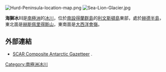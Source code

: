{{no footnotes|time=2013-10-27T08:53:04+00:00}}
[[Image:Hurd-Peninsula-location-map.png|thumb]]
[[Image:Sea-Lion-Glacier.jpg|thumb]]

{{coord|62|38|46|S|60|22|12|W|type:glacier|display=title}}

'''海獅冰川'''是[[南極洲|南極洲]]的[[冰川|冰川]]，位於[[南設得蘭群島|南設得蘭群島]]的[[利文斯頓島|利文斯頓島]]東部，處於[[赫德半島|赫德半島]]，東北面是[[赫斯佩里得斯山|赫斯佩里得斯山]]，東南面是[[大西洋會嶺|大西洋會嶺]]。

==外部連結==
* [http://data.aad.gov.au/aadc/gaz/scar/ SCAR Composite Antarctic Gazetteer] {{WebCite|url=https://www.webcitation.org/5ug2CfC7m?url=http://data.aad.gov.au/aadc/gaz/scar/ |date=20101202140255 |dateformat=iso }}.

{{Antarctica-geo-stub}}
[[Category:南極洲冰川|Category:南極洲冰川]]